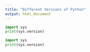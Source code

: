 ```yaml
---
title: "Different Versions of Python"
output: html_document 
---
```



```python
import sys
print(sys.version)
```


```python
import sys
print(sys.version)
```


